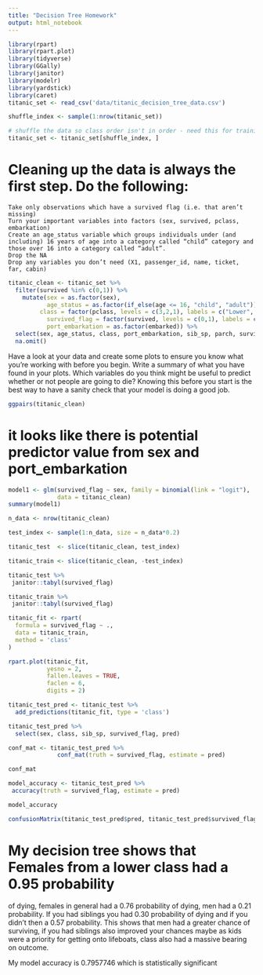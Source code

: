 ```yaml
---
title: "Decision Tree Homework"
output: html_notebook
---
```


```r
library(rpart)
library(rpart.plot)
library(tidyverse)
library(GGally)
library(janitor)
library(modelr)
library(yardstick)
library(caret)
titanic_set <- read_csv('data/titanic_decision_tree_data.csv')

shuffle_index <- sample(1:nrow(titanic_set))

# shuffle the data so class order isn't in order - need this for training/testing split later on 
titanic_set <- titanic_set[shuffle_index, ]
```

# Cleaning up the data is always the first step. Do the following:

    Take only observations which have a survived flag (i.e. that aren’t missing)
    Turn your important variables into factors (sex, survived, pclass, embarkation)
    Create an age_status variable which groups individuals under (and including) 16 years of age into a category called “child” category and those over 16 into a category called “adult”.
    Drop the NA
    Drop any variables you don’t need (X1, passenger_id, name, ticket, far, cabin)


```r
titanic_clean <- titanic_set %>%
  filter(survived %in% c(0,1)) %>%
    mutate(sex = as.factor(sex), 
           age_status = as.factor(if_else(age <= 16, "child", "adult")),
         class = factor(pclass, levels = c(3,2,1), labels = c("Lower", "Middle", "Upper")), 
           survived_flag = factor(survived, levels = c(0,1), labels = c("No", "Yes")), 
           port_embarkation = as.factor(embarked)) %>%
  select(sex, age_status, class, port_embarkation, sib_sp, parch, survived_flag) %>%
  na.omit()
```

Have a look at your data and create some plots to ensure you know what you’re working with before you begin. Write a summary of what you have found in your plots. Which variables do you think might be useful to predict whether or not people are going to die? Knowing this before you start is the best way to have a sanity check that your model is doing a good job.





```r
ggpairs(titanic_clean)
```

# it looks like there is potential predictor value from sex and port_embarkation

```r
model1 <- glm(survived_flag ~ sex, family = binomial(link = "logit"),
              data = titanic_clean)
summary(model1)


```

```r
n_data <- nrow(titanic_clean)

test_index <- sample(1:n_data, size = n_data*0.2)

titanic_test  <- slice(titanic_clean, test_index)

titanic_train <- slice(titanic_clean, -test_index)

titanic_test %>%
 janitor::tabyl(survived_flag)

```


```r
titanic_train %>%
 janitor::tabyl(survived_flag)
```

```r
titanic_fit <- rpart(
  formula = survived_flag ~ ., 
  data = titanic_train, 
  method = 'class'
)

rpart.plot(titanic_fit, 
           yesno = 2, 
           fallen.leaves = TRUE, 
           faclen = 6, 
           digits = 2)
```





```r
titanic_test_pred <- titanic_test %>%
  add_predictions(titanic_fit, type = 'class')
```

```r
titanic_test_pred %>%
  select(sex, class, sib_sp, survived_flag, pred)
```

```r
conf_mat <- titanic_test_pred %>%
              conf_mat(truth = survived_flag, estimate = pred)

conf_mat
```

```r
model_accuracy <- titanic_test_pred %>%
 accuracy(truth = survived_flag, estimate = pred)

model_accuracy 
```

```r
confusionMatrix(titanic_test_pred$pred, titanic_test_pred$survived_flag)
```

# My decision tree shows that Females from a lower class had a 0.95 probability 
of dying, females in general had a 0.76 probability of dying, men had a 0.21 
probability. If you had siblings you had 0.30 probability of dying and if you didn't
then a 0.57 probability. This shows that men had a greater chance of surviving, if you
had siblings also improved your chances maybe as kids were a priority for getting onto
lifeboats, class also had a massive bearing on outcome.

My model accuracy is 0.7957746 which is statistically significant
